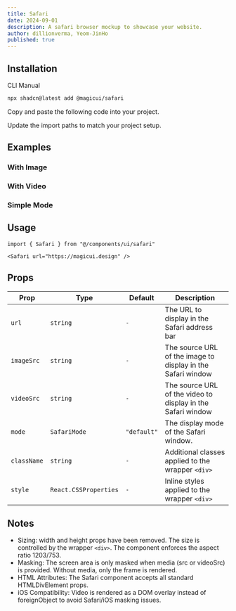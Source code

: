 ```yaml
---
title: Safari
date: 2024-09-01
description: A safari browser mockup to showcase your website.
author: dillionverma, Yeom-JinHo
published: true
---
```


<ComponentPreview name="safari-demo" />

## Installation

<Tabs defaultValue="cli">

<TabsList>
  <TabsTrigger value="cli">CLI</TabsTrigger>
  <TabsTrigger value="manual">Manual</TabsTrigger>
</TabsList>
<TabsContent value="cli">

```bash
npx shadcn@latest add @magicui/safari
```

</TabsContent>

<TabsContent value="manual">

<Steps>

<Step>Copy and paste the following code into your project.</Step>

<ComponentSource name="safari" />

<Step>Update the import paths to match your project setup.</Step>

</Steps>

</TabsContent>

</Tabs>

## Examples

### With Image

<ComponentPreview name="safari-demo-2" />

### With Video

<ComponentPreview name="safari-demo-3" />

### Simple Mode

<ComponentPreview name="safari-demo-4" />

## Usage

```tsx showLineNumbers
import { Safari } from "@/components/ui/safari"
```

```tsx showLineNumbers
<Safari url="https://magicui.design" />
```

## Props

| Prop        | Type                  | Default     | Description                                                 |
| ----------- | --------------------- | ----------- | ----------------------------------------------------------- |
| `url`       | `string`              | `-`         | The URL to display in the Safari address bar                |
| `imageSrc`  | `string`              | `-`         | The source URL of the image to display in the Safari window |
| `videoSrc`  | `string`              | `-`         | The source URL of the video to display in the Safari window |
| `mode`      | `SafariMode`          | `"default"` | The display mode of the Safari window.                      |
| `className` | `string`              | `-`         | Additional classes applied to the wrapper `<div>`           |
| `style`     | `React.CSSProperties` | `-`         | Inline styles applied to the wrapper `<div>`                |

## Notes

- Sizing: width and height props have been removed. The size is controlled by the wrapper `<div>`. The component enforces the aspect ratio 1203/753.
- Masking: The screen area is only masked when media (src or videoSrc) is provided. Without media, only the frame is rendered.
- HTML Attributes: The Safari component accepts all standard HTMLDivElement props.
- iOS Compatibility: Video is rendered as a DOM overlay instead of foreignObject to avoid Safari/iOS masking issues.
